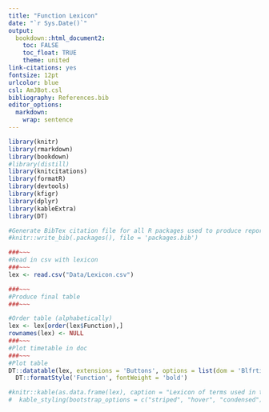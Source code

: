```yaml
---
title: "Function Lexicon"
date: "`r Sys.Date()`"
output:
  bookdown::html_document2: 
    toc: FALSE
    toc_float: TRUE
    theme: united
link-citations: yes
fontsize: 12pt
urlcolor: blue
csl: AmJBot.csl
bibliography: References.bib
editor_options: 
  markdown: 
    wrap: sentence
---
```


```r
library(knitr)
library(rmarkdown)
library(bookdown)
#library(distill)
library(knitcitations)
library(formatR)
library(devtools)
library(kfigr)
library(dplyr)
library(kableExtra)
library(DT)

#Generate BibTex citation file for all R packages used to produce report
#knitr::write_bib(.packages(), file = 'packages.bib')
```


```r
###~~~
#Read in csv with lexicon
###~~~
lex <- read.csv("Data/Lexicon.csv") 

###~~~
#Produce final table
###~~~

#Order table (alphabetically)
lex <- lex[order(lex$Function),]
rownames(lex) <- NULL
###~~~
#Plot timetable in doc
###~~~
#Plot table
DT::datatable(lex, extensions = 'Buttons', options = list(dom = 'Blfrtip', buttons = c('copy', 'csv', 'excel', 'pdf', 'print')), rownames= FALSE) %>%
  DT::formatStyle('Function', fontWeight = 'bold')

#knitr::kable(as.data.frame(lex), caption = "Lexicon of terms used in this course.") %>%
#  kable_styling(bootstrap_options = c("striped", "hover", "condensed"))

``` 
